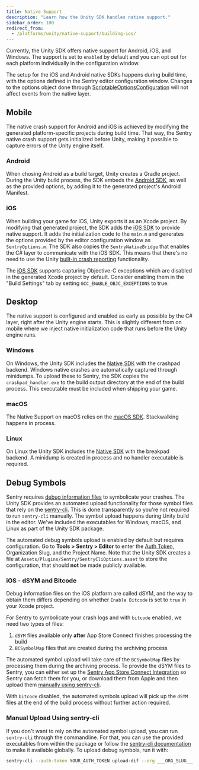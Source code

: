 ```yaml
---
title: Native Support
description: "Learn how the Unity SDK handles native support."
sidebar_order: 100
redirect_from:
  - /platforms/unity/native-support/building-ios/
---
```


Currently, the Unity SDK offers native support for Android, iOS, and Windows. The support is set to `enabled` by default and you can opt out for each platform individually in the configuration window.

<Note>

The setup for the iOS and Android native SDKs happens during build time, with the options defined in the Sentry editor configuration window. Changes to the options object done through [ScriptableOptionsConfiguration](/platforms/unity/configuration/options/) will not affect events from the native layer.

</Note>

## Mobile

The native crash support for Android and iOS is achieved by modifying the generated platform-specific projects during build time. That way, the Sentry native crash support gets initialized before Unity, making it possible to capture errors of the Unity engine itself.

### Android

When chosing Android as a build target, Unity creates a Gradle project. During the Unity build process, the SDK embeds the [Android SDK](/platforms/android/), as well as the provided options, by adding it to the generated project's Android Manifest.

### iOS

When building your game for iOS, Unity exports it as an Xcode project. By modifying that generated project, the SDK adds the [iOS SDK](/platforms/apple/guides/ios/) to provide native support. It adds the initialization code to the `main.m` and generates the options provided by the editor configuration window as `SentryOptions.m`. The SDK also copies the `SentryNativeBridge` that enables the C# layer to communicate with the iOS SDK. This means that there's no need to use the Unity [built-in crash reporting](https://docs.unity3d.com/ScriptReference/CrashReport.html) functionality.

The [iOS SDK](/platforms/apple/guides/ios/) supports capturing Objective-C exceptions which are disabled in the generated Xcode project by default. Consider enabling them in the "Build Settings" tab by setting `GCC_ENABLE_OBJC_EXCEPTIONS` to true.

## Desktop

The native support is configured and enabled as early as possible by the C# layer, right after the Unity engine starts. This is slightly different from on mobile where we inject native initialization code that runs before the Unity engine runs.

### Windows

On Windows, the Unity SDK includes the [Native SDK](/platforms/native/) with the crashpad backend. Windows native crashes are automatically captured through minidumps. To upload these to Sentry, the SDK copies the `crashpad_handler.exe` to the build output directory at the end of the build process. This executable must be included when shipping your game.

### macOS

The Native Support on macOS relies on the [macOS SDK](/platforms/apple/guides/macos/). Stackwalking happens in process.

### Linux

On Linux the Unity SDK includes the [Native SDK](/platforms/native/) with the breakpad backend. A minidump is created in process and no handler executable is required.

## Debug Symbols

Sentry requires [debug information files](/platforms/unity/data-management/debug-files/) to symbolicate your crashes. The Unity SDK provides an automated upload functionality for those symbol files that rely on the [sentry-cli](/product/cli/). This is done transparently so you're not required to run `sentry-cli` manually. The symbol upload happens during Unity build in the editor. We've included the executables for Windows, macOS, and Linux as part of the Unity SDK package.

The automated debug symbols upload is enabled by default but requires configuration. Go to **Tools > Sentry > Editor** to enter the [Auth Token](https://sentry.io/api/), Organization Slug, and the Project Name. Note that the Unity SDK creates a file at `Assets/Plugins/Sentry/SentryCliOptions.asset` to store the configuration, that should **not** be made publicly available.

### iOS - dSYM and Bitcode

Debug information files on the iOS platform are called dSYM, and the way to obtain them differs depending on whether `Enable Bitcode` is set to `true` in your Xcode project.

For Sentry to symbolicate your crash logs and with `bitcode` enabled, we need two types of files:

1. `dSYM` files available only **after** App Store Connect finishes processing the build
2. `BCSymbolMap` files that are created during the archiving process

The automated symbol upload will take care of the `BCSymbolMap` files by processing them during the archiving process. To provide the dSYM files to Sentry, you can either set up the [Sentry App Store Connect Integration](/platforms/apple/guides/ios/dsym/#appstore-connect) so Sentry can fetch them for you, or download them from Apple and then upload them [manually using sentry-cli](/platforms/apple/guides/ios/dsym/#sentry-cli).

With `bitcode` disabled, the automated symbols upload will pick up the `dSYM` files at the end of the build process without further action required.

### Manual Upload Using sentry-cli

If you don't want to rely on the automated symbol upload, you can run `sentry-cli` through the commandline. For that, you can use the provided executables from within the package or follow the [sentry-cli documentation](/product/cli/installation/) to make it available globally. To upload debug symbols, run it with:

```bash
sentry-cli --auth-token YOUR_AUTH_TOKEN upload-dif --org ___ORG_SLUG___ --project ___PROJECT_SLUG___ PATH_TO_SYMBOLS
```
